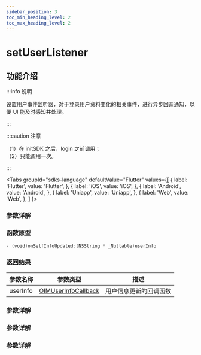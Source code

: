 ```yaml
---
sidebar_position: 3
toc_min_heading_level: 2
toc_max_heading_level: 2
---
```


# setUserListener

## 功能介绍

:::info 说明

设置用户事件监听器，对于登录用户资料变化的相关事件，进行异步回调通知，以便 UI 能及时感知并处理。

:::

:::caution 注意

（1）在 initSDK 之后，login 之前调用；  
（2）只能调用一次。

:::

<Tabs
groupId="sdks-language"
defaultValue="Flutter"
values={[
{ label: 'Flutter', value: 'Flutter', },
{ label: 'iOS', value: 'iOS', },
{ label: 'Android', value: 'Android', },
{ label: 'Uniapp', value: 'Uniapp', },
{ label: 'Web', value: 'Web', },
]
}>

<TabItem value="Flutter">

### 参数详解

</TabItem>

<TabItem value="iOS">

### 函数原型

```swift
- (void)onSelfInfoUpdated:(NSString * _Nullable)userInfo
```

### 返回结果

| 参数名称 | 参数类型                                                       | 描述                   |
| -------- | -------------------------------------------------------------- | ---------------------- |
| userInfo | [OIMUserInfoCallback](docs/sdks/Callback/UserInfoCallback.mdx) | 用户信息更新的回调函数 |

</TabItem>

<TabItem value="Android">

### 参数详解

</TabItem>

<TabItem value="Web">

### 参数详解

</TabItem>

<TabItem value="Uniapp">

### 参数详解

</TabItem>

</Tabs>

